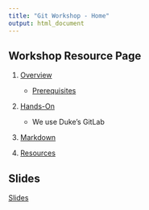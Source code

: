 ```yaml
---
title: "Git Workshop - Home"
output: html_document
---
```


## Workshop Resource Page

1. [Overview](outline.html)

    - [Prerequisites](outline.html#prerequisites)  
    
1. [Hands-On](handson.html)

    - We use Duke's GitLab  
    
1. [Markdown](markdown.html)  
1. [Resources](resources.html)

## Slides

[Slides](slides)



